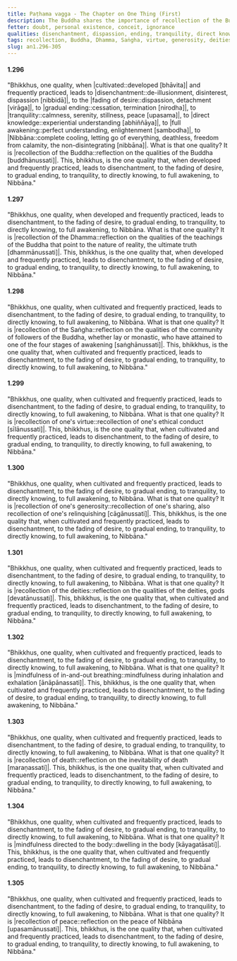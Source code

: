 ```yaml
---
title: Paṭhama vagga - The Chapter on One Thing (First)
description: The Buddha shares the importance of recollection of the Buddha, Dhamma, Saṅgha, one's virtue, generosity, deities, in-and-out breathing, death, body, and peace.
fetter: doubt, personal existence, conceit, ignorance
qualities: disenchantment, dispassion, ending, tranquility, direct knowledge, ethical conduct, giving, recollection of death, recollection of the Buddha
tags: recollection, Buddha, Dhamma, Saṅgha, virtue, generosity, deities, in-and-out breathing, death, body, peace, disenchantment, fading of desire, gradual ending, tranquility, directly knowing, full awakening, Nibbāna, an, an1
slug: an1.296-305
---
```


#### 1.296

"Bhikkhus, one quality, when |cultivated::developed [bhāvita]| and frequently practiced, leads to |disenchantment::de-illusionment, disinterest, dispassion [nibbidā]|, to the |fading of desire::dispassion, detachment [virāga]|, to |gradual ending::cessation, termination [nirodha]|, to |tranquility::calmness, serenity, stillness, peace [upasama]|, to |direct knowledge::experiential understanding [abhiññāya]|, to |full awakening::perfect understanding, enlightenment [sambodha]|, to |Nibbāna::complete cooling, letting go of everything, deathless, freedom from calamity, the non-disintegrating [nibbāna]|. What is that one quality? It is |recollection of the Buddha::reflection on the qualities of the Buddha [buddhānussati]|. This, bhikkhus, is the one quality that, when developed and frequently practiced, leads to disenchantment, to the fading of desire, to gradual ending, to tranquility, to directly knowing, to full awakening, to Nibbāna."

#### 1.297

"Bhikkhus, one quality, when developed and frequently practiced, leads to disenchantment, to the fading of desire, to gradual ending, to tranquility, to directly knowing, to full awakening, to Nibbāna. What is that one quality? It is |recollection of the Dhamma::reflection on the qualities of the teachings of the Buddha that point to the nature of reality, the ultimate truth [dhammānussati]|. This, bhikkhus, is the one quality that, when developed and frequently practiced, leads to disenchantment, to the fading of desire, to gradual ending, to tranquility, to directly knowing, to full awakening, to Nibbāna."

#### 1.298

"Bhikkhus, one quality, when cultivated and frequently practiced, leads to disenchantment, to the fading of desire, to gradual ending, to tranquility, to directly knowing, to full awakening, to Nibbāna. What is that one quality? It is |recollection of the Saṅgha::reflection on the qualities of the community of followers of the Buddha, whether lay or monastic, who have attained to one of the four stages of awakening [saṅghānussati]|. This, bhikkhus, is the one quality that, when cultivated and frequently practiced, leads to disenchantment, to the fading of desire, to gradual ending, to tranquility, to directly knowing, to full awakening, to Nibbāna."

#### 1.299

"Bhikkhus, one quality, when cultivated and frequently practiced, leads to disenchantment, to the fading of desire, to gradual ending, to tranquility, to directly knowing, to full awakening, to Nibbāna. What is that one quality? It is |recollection of one's virtue::recollection of one's ethical conduct [sīlānussati]|. This, bhikkhus, is the one quality that, when cultivated and frequently practiced, leads to disenchantment, to the fading of desire, to gradual ending, to tranquility, to directly knowing, to full awakening, to Nibbāna."

#### 1.300

"Bhikkhus, one quality, when cultivated and frequently practiced, leads to disenchantment, to the fading of desire, to gradual ending, to tranquility, to directly knowing, to full awakening, to Nibbāna. What is that one quality? It is |recollection of one's generosity::recollection of one's sharing, also recollection of one's relinquishing [cāgānussati]|. This, bhikkhus, is the one quality that, when cultivated and frequently practiced, leads to disenchantment, to the fading of desire, to gradual ending, to tranquility, to directly knowing, to full awakening, to Nibbāna."

#### 1.301

"Bhikkhus, one quality, when cultivated and frequently practiced, leads to disenchantment, to the fading of desire, to gradual ending, to tranquility, to directly knowing, to full awakening, to Nibbāna. What is that one quality? It is |recollection of the deities::reflection on the qualities of the deities, gods [devatānussati]|. This, bhikkhus, is the one quality that, when cultivated and frequently practiced, leads to disenchantment, to the fading of desire, to gradual ending, to tranquility, to directly knowing, to full awakening, to Nibbāna."

#### 1.302

"Bhikkhus, one quality, when cultivated and frequently practiced, leads to disenchantment, to the fading of desire, to gradual ending, to tranquility, to directly knowing, to full awakening, to Nibbāna. What is that one quality? It is |mindfulness of in-and-out breathing::mindfulness during inhalation and exhalation [ānāpānassati]|. This, bhikkhus, is the one quality that, when cultivated and frequently practiced, leads to disenchantment, to the fading of desire, to gradual ending, to tranquility, to directly knowing, to full awakening, to Nibbāna."

#### 1.303

"Bhikkhus, one quality, when cultivated and frequently practiced, leads to disenchantment, to the fading of desire, to gradual ending, to tranquility, to directly knowing, to full awakening, to Nibbāna. What is that one quality? It is |recollection of death::reflection on the inevitability of death [maraṇassati]|. This, bhikkhus, is the one quality that, when cultivated and frequently practiced, leads to disenchantment, to the fading of desire, to gradual ending, to tranquility, to directly knowing, to full awakening, to Nibbāna."

#### 1.304

"Bhikkhus, one quality, when cultivated and frequently practiced, leads to disenchantment, to the fading of desire, to gradual ending, to tranquility, to directly knowing, to full awakening, to Nibbāna. What is that one quality? It is |mindfulness directed to the body::dwelling in the body [kāyagatāsati]|. This, bhikkhus, is the one quality that, when cultivated and frequently practiced, leads to disenchantment, to the fading of desire, to gradual ending, to tranquility, to directly knowing, to full awakening, to Nibbāna."

#### 1.305

"Bhikkhus, one quality, when cultivated and frequently practiced, leads to disenchantment, to the fading of desire, to gradual ending, to tranquility, to directly knowing, to full awakening, to Nibbāna. What is that one quality? It is |recollection of peace::reflection on the peace of Nibbāna [upasamānussati]|. This, bhikkhus, is the one quality that, when cultivated and frequently practiced, leads to disenchantment, to the fading of desire, to gradual ending, to tranquility, to directly knowing, to full awakening, to Nibbāna."